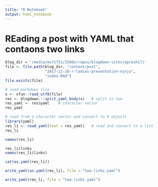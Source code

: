 ```yaml
---
title: "R Notebook"
output: html_notebook
---
```


# REading a post with YAML that contaons two links

```r
blog_dir = '/media/msfz751/2560x/repos/blogdown-sites/apreshill'
file <- file.path(blog_dir, "content/post", 
                  "2017-12-18-r-ladies-presentation-ninja",
                  "index.Rmd")
file.exists(file)
```

```r
# read markdown file
x <- xfun::read_utf8(file)
res <- blogdown:::split_yaml_body(x)   # split in two
res_yaml <- res$yaml    # character vector
res_yaml
```

```r
# read from a character vector and convert to R objects
library(yaml)
res_li <- read_yaml(text = res_yaml)   # read and convert to a list
res_li
```

```r
names(res_li)
```

```r
res_li$links
names(res_li$links)
```


```r
cat(as.yaml(res_li))
```

```r
write_yaml(as.yaml(res_li), file = "two-links.yaml")
```

```r
write_yaml(res_li, file = "two-links.yaml")
```
